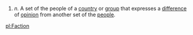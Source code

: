 #''n.'' A set of the people of a [[country]] or [[group]] that expresses a [[difference]] of [[opinion]] from another set of the [[people]].

[[pl:Faction]]